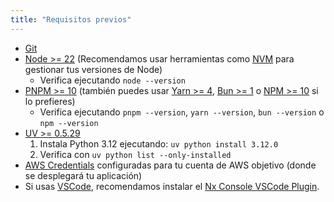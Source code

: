 ```yaml
---
title: "Requisitos previos"
---
```




- [Git](https://git-scm.com/book/en/v2/Getting-Started-Installing-Git)
- [Node >= 22](https://nodejs.org/en/download) (Recomendamos usar herramientas como [NVM](https://github.com/nvm-sh/nvm) para gestionar tus versiones de Node)
  - Verifica ejecutando `node --version`
- [PNPM >= 10](https://pnpm.io/installation#using-npm) (también puedes usar [Yarn >= 4](https://yarnpkg.com/getting-started/install), [Bun >= 1](https://bun.sh/docs/installation) o [NPM >= 10](https://nodejs.org/en/learn/getting-started/an-introduction-to-the-npm-package-manager) si lo prefieres)
  - Verifica ejecutando `pnpm --version`, `yarn --version`, `bun --version` o `npm --version`
- [UV >= 0.5.29](https://docs.astral.sh/uv/getting-started/installation/)
  1. Instala Python 3.12 ejecutando: `uv python install 3.12.0`
  2. Verifica con `uv python list --only-installed`
- [AWS Credentials](https://docs.aws.amazon.com/sdkref/latest/guide/access.html) configuradas para tu cuenta de AWS objetivo (donde se desplegará tu aplicación)
- Si usas [VSCode](https://code.visualstudio.com/), recomendamos instalar el [Nx Console VSCode Plugin](https://marketplace.visualstudio.com/items?itemName=nrwl.angular-console).